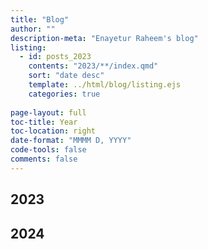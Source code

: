 ```yaml
---
title: "Blog"
author: ""
description-meta: "Enayetur Raheem's blog"
listing:
  - id: posts_2023
    contents: "2023/**/index.qmd"
    sort: "date desc"
    template: ../html/blog/listing.ejs
    categories: true
 
page-layout: full
toc-title: Year
toc-location: right
date-format: "MMMM D, YYYY"
code-tools: false
comments: false
---
```


## 2023
## 2024

:::{#posts_2023}
:::


